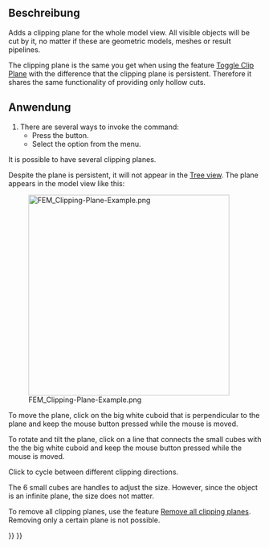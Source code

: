 <languages/>

{{Docnav/de
|[[FEM_PostSpreadsheet/de|NachbereitungTabelle]]
|[[FEM_ClippingPlaneRemoveAll/de|AlleSchnittebenenEntfernen]]
|[[FEM_Workbench/de|FEM]]
|IconL=FEM_PostSpreadsheet.svg
|IconR=FEM_ClippingPlaneRemoveAll.svg
|IconC=Workbench_FEM.svg
}}

{{GuiCommand/de
|Name=FEM ClippingPlaneAdd
|Name/de=FEM SchnittebeneHinzufügen
|MenuLocation=Dienstprogramme → Schnittebene auf Oberfläche
|Workbenches=[[FEM_Workbench/de|FEM]]
|SeeAlso=[[FEM_tutorial/de|FEM Tutorium]]
}}

<span id="Description"></span>
==Beschreibung==

<div lang="en" dir="ltr" class="mw-content-ltr">
Adds a clipping plane for the whole model view. All visible objects will be cut by it, no matter if these are geometric models, meshes or result pipelines.
</div>

<div lang="en" dir="ltr" class="mw-content-ltr">
The clipping plane is the same you get when using the feature [[Std_ToggleClipPlane|Toggle Clip Plane]] with the difference that the clipping plane is persistent. Therefore it shares the same functionality of providing only hollow cuts.
</div>

<span id="Usage"></span>
==Anwendung==

<div lang="en" dir="ltr" class="mw-content-ltr">
# There are several ways to invoke the command:
#* Press the {{Button|[[Image:FEM_ClippingPlaneAdd.svg|16px]] [[FEM_ClippingPlaneAdd|Clipping plane on face]]}} button.
#* Select the {{MenuCommand|Utilities → [[Image:FEM_ClippingPlaneAdd.svg|16px]] Clipping plane on face}} option from the menu.
</div>

<div lang="en" dir="ltr" class="mw-content-ltr">
It is possible to have several clipping planes.
</div>

<div lang="en" dir="ltr" class="mw-content-ltr">
Despite the plane is persistent, it will not appear in the [[Tree_view|Tree view]]. The plane appears in the model view like this:
</div>

[[File:FEM_Clipping-Plane-Example.png|400px]]

<div lang="en" dir="ltr" class="mw-content-ltr">
To move the plane, click on the big white cuboid that is perpendicular to the plane and keep the mouse button pressed while the mouse is moved.
</div>

<div lang="en" dir="ltr" class="mw-content-ltr">
To rotate and tilt the plane, click on a line that connects the small cubes with the the big white cuboid and keep the mouse button pressed while the mouse is moved.
</div> 

<div lang="en" dir="ltr" class="mw-content-ltr">
Click {{KEY|Ctrl}} to cycle between different clipping directions.
</div>

<div lang="en" dir="ltr" class="mw-content-ltr">
The 6 small cubes are handles to adjust the size. However, since the object is an infinite plane, the size does not matter.
</div>

<div lang="en" dir="ltr" class="mw-content-ltr">
To remove all clipping planes, use the feature [[FEM_ClippingPlaneRemoveAll|Remove all clipping planes]]. Removing only a certain plane is not possible.
</div>


{{Docnav/de
|[[FEM_PostSpreadsheet/de|NachbereitungTabelle]]
|[[FEM_ClippingPlaneRemoveAll/de|AlleSchnittebenenEntfernen]]
|[[FEM_Workbench/de|FEM]]
|IconL=FEM_PostSpreadsheet.svg
|IconR=FEM_ClippingPlaneRemoveAll.svg
|IconC=Workbench_FEM.svg
}}

{{FEM Tools navi{{#translation:}}}}
{{Userdocnavi{{#translation:}}}}